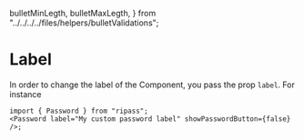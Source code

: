   bulletMinLegth,
  bulletMaxLegth,
} from "../../../../files/helpers/bulletValidations";

<Meta title="Password/Label" />

# Label

In order to change the label of the Component, you pass the prop `label`. For instance

<Password label="My custom password label" showPasswordButton={false} />

```tsx
import { Password } from "ripass";
<Password label="My custom password label" showPasswordButton={false} />;
```
